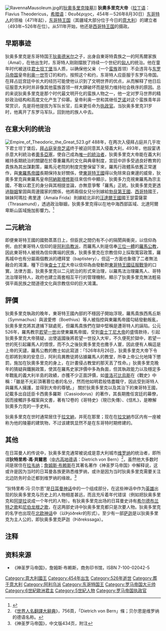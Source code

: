 {{noteTA
|1=zh-hans:拉韦纳;zh-hk:拉文納;zh-tw:拉文納;
|2=zh-hans:东哥特;zh-hk:東哥德;zh-tw:東哥德;
}}
{{Infobox royalty
|name=狄奥多里克
|image=Theoderic Quarter Siliqua 80000847.jpg
|date of birth=454年
|date of death={{death year and age|526|454}}
|title=[[东哥特人|东哥特人]]的国王
|father=狄奥德米尔
|mother=埃雷鲁瓦
|spouse=奥多弗雷达
|issue=阿玛拉桑塔
}}
[[File:RavennaMausoleum.jpg|thumb]]的[[狄奧多里克陵墓|狄奧多里克陵墓]]]]
'''狄奧多里克大帝'''（[[拉丁语|拉丁语]]：Flavius Theodericus，[[希腊语|希腊语]]：Θευδέριχος，454年－526年8月30日）[[東哥德人|东哥特人]]的领袖（471年起），[[東哥德王國|东哥特王国]]（其疆域大部分位于今日的[[意大利|意大利]]）的建立者（493年~526年在位）。从511年开始，他还是[[西哥特王国|西哥特王国]]的摄政。

==早期事迹==
狄奥多里克是东哥特国王[[狄奥德米尔|狄奥德米尔]]之子，出身自東哥特貴族之一的阿馬爾家族（Amal），在他出生时，东哥特人刚刚摆脱了持续一个世纪的[[匈人|匈人]]的统治。他在童年时代被送往[[君士坦丁堡|君士坦丁堡]]当人质，以确保他父亲（一个[[蛮族|蛮族]]首领）不会违背与[[东罗马帝国|东罗马帝国]]皇帝[[利奥一世_(拜占庭)|利奥一世]]签订的和约，按照这个和约，东哥特人应臣服于东罗马帝国。在拜占廷宫廷中长大的经历可能使他认识到了文明世界的优点，从而解释了他日后征服意大利时并非像其他蛮族首领一样大肆破坏而是努力维持社会秩序的原因。总的来说狄奥多里克是那个时代最文明开化的蛮族人物之一，他一定对罗马世界的精妙政治结构和高度文化产生了仰慕。皇帝利奥一世和其继任[[芝諾_(羅馬帝國)|芝诺]]对这个蛮族青年非常赏识，先是将他提拔为军队长官，后来更任命为[[罗马执政官|执政官]]。当狄奥多里克31岁时，他离开了东罗马军队，回到他的族人中去。

==在意大利的统治==
[[File:Empire_of_Theodoric_the_Great_523.gif|thumb]]
488年，在两次入侵拜占庭并几乎攻下君士坦丁堡后，[[拜占庭皇帝列表|拜占庭皇帝]][[芝諾_(羅馬帝國)|芝诺]]终于被迫同意其入侵義大利，493年，他設宴诱杀意大利統治者[[奧多亞塞|奧多亞塞]]，使自己成為[[意大利统治者列表|唯一的統治者]]，狄奧多里克大帝能在義大利維持長期統治的關鍵在於尊重羅馬的文化與典章制度，宮廷中許多受過良好教育的貴族為其出謀劃策，羅馬元老院的制度完整保留下來，羅馬行政體系依舊正常運作，與[[東羅馬帝國|東羅馬帝國]]長期保持友好關係，使[[東哥特王國|東哥特王國]]得以免除來自東邊的威脅，狄奧多里克與東羅馬皇帝[[阿納斯塔修斯一世|阿納斯塔修斯]]往來信件中顯示，狄奧多力克視東羅馬為宗主國，不敢以君王的身分與其相提並論，亦無意爭奪「羅馬」正統。狄奧多里克更透過[[聯姻|聯姻]]鞏固與周邊國家的關係，他將兩個女兒分別嫁給[[勃艮第王國|勃艮第王國]]、[[西哥特|西哥特]]國王，妹妹阿瑪拉·弗里達（Amala Frida）則嫁給北非的[[汪达尔-阿兰王国|汪達爾王國]]國王瑟雷薩蒙（Thrasamund），透過政治聯姻，狄奧多里克得以在地中海西部區域、北達阿爾卑斯山區域施加影響力。<ref>{{cite book |author1=David Gwynn |title=從歷史到傳說—被定義的「哥特」 |date=2020 |publisher=中國社會科學出版社 |location=北京 |isbn=978-7-5203-6816-2 |pages=78-88}}</ref>

==二元統治==
即便東哥特王國的國勢蒸蒸日上，但臣民之間仍有不小的隔閡與衝突，以信仰為例，由於東哥特人信仰的是[[阿利烏教派|阿利烏教派]]，而羅馬人則是信奉[[三位一體|三位一體]]的[[羅馬公教|羅馬公教]]，因此東哥特人被視為信仰異端的民族，狄奧多里克在宗教信仰上採取寬容政策，羅馬城中也有分屬兩個教派的禮拜堂（baptistery），但這一方面也象徵了二者無法融合的鴻溝，種下日後[[查士丁尼一世|查士丁尼]]大帝以信仰為由發動對[[東哥特王國|東哥特王國]][[哥特戰爭|征服戰爭]]的口實。法律方面，狄奧多里克以二元統治的形式來治理，以羅馬法治理羅馬人、哥特法治理哥特人，政府也建立兩套相互平行的管理機制，顯示了狄奧多里克無法輕易弭平兩民族之間道德文化與宗教信仰的巨大鴻溝。

==評價==
狄奧多里克執政的晚年，東哥特王國內部的不穩因子開始浮現，羅馬貴族西馬丘斯（Symmachus）與波愛修（Boethius）等人被指控與東羅馬帝國勾結發動叛亂，狄奧多里克將其逮捕下獄處死，但羅馬貴族們在獄中堅稱是遭哥特人的誣陷。公元526年，羅馬教宗[[若望一世|若望一世]]出使東羅馬帝國，受到[[查士丁尼大帝|查士丁尼大帝]]的盛情款待，引起狄奧多里克大帝猜疑，出使返國後將若望一世投入大牢，不久便死於獄中，若望一世的死引起羅馬人的憤恨，而不久之後狄奧多里克也撒手人寰，因此便有人稱這是上帝的天譴，羅馬公教的教士如此寫道：「526年8月26日，狄奧多里克大帝下令在即將到來的安息日，阿利烏異教徒將佔據羅馬人的教堂，所幸上帝公允地降下懲罰，施加在狄奧多里克的身上，在計畫侵占教堂的那天丟了性命。」狄奧多里克晚年的猜疑與鐵腕政策，使其在羅馬史家評價中多為負面，但其執政能力以及穩定多年戰亂的義大利半島的政績，亦獲不少正面評價，如[[普羅科匹厄斯|普洛可比烏斯]]在《戰史》中稱：「雖是不光彩頂著篡位者的名分，然而他如明君般恪盡職守，因此受到哥特人與羅馬人擁護，並得到大帝的尊號。」
關於狄奧多里克以及其治下的東哥特王國，記載多出自廷臣卡西奧多羅斯（Cassiodorus）的著作，其長期擔任宮廷的幕僚，因而接觸許多檔案與文書，著有12卷的《哥特史》（現已失傳）、《信札》，是瞭解狄奧多力克的一手史料。

狄奥多里克在世时通常居住于[[拉文納|拉文納]]，并死在那里；现在在[[拉文納|拉文納]]市区内有一座被称为他的陵墓的建筑物，不过该建筑显然不是在东哥特时期修建的。{{來源請求}}


==其他==
在日耳曼人的传说中，狄奥多里克通常被说成是意大利城市[[维罗纳|维罗纳]]的统治者，即所谓'''狄特里希·馮·貝爾恩'''（[[中古高地德语|中古高地德语]]：Dietrich von Bern）<ref>《[[世界人名翻譯大辭典|世界人名翻譯大辭典]]》，756頁，「Dietrich von Bern」條；贝尔恩是维罗纳的德语名称。</ref>，虽然他大多数时间是居住在[[拉韦纳|拉韦纳]]；[[詹姆斯·布赖斯|詹姆斯·布赖斯]]在其著名著作《神圣罗马帝国》中解释说，这或许是因为当时的日耳曼各族更熟悉维罗纳，或许是因为当时狄奥多里克需要关注北边防务时会迁都到维罗纳的缘故。<ref>《神圣罗马帝国》，中文版434页，附注</ref>

“狄特里希·冯·贝尔恩”是[[日耳曼神话|日耳曼神话]]中的一个组成部分，在这些神话中作为[[英雄|英雄]]出现的狄奥多里克与历史上的人物相差甚远，而且充斥着年代错误（例如把狄奥多里克和[[阿提拉|阿提拉]]说成一个年代的人物）。有狄奥多里克出场的日耳曼史诗有[[希尔德布兰特之歌|希尔德布兰特之歌]]和[[尼伯龙根之歌|尼伯龙根之歌]]，在这两部史诗中狄奥多里克都只是次要人物。狄奥多里克的名字也出现在[[北欧神话|北欧神话]]中（以Þjóðrekr的形式）。至少有一部[[萨迦|萨迦]]是以狄奥多里克为主人公的，即狄奥多里克萨迦（Þiðrekssaga）。

==注释==
<references/>
==资料来源==
*《神圣罗马帝国》，詹姆斯·布赖斯，商务印书馆，ISBN 7-100-02042-5
{{Authority control}}
[[Category:意大利國王|Category:意大利國王]]
[[Category:454年出生|Category:454年出生]]
[[Category:526年逝世|Category:526年逝世]]
[[Category:葬于意大利|Category:葬于意大利]]
[[Category:阿利乌派|Category:阿利乌派]]
[[Category:东哥特国王|Category:东哥特国王]]
[[Category:罗马帝国大元帅|Category:罗马帝国大元帅]]
[[Category:6世紀歐洲君主|Category:6世紀歐洲君主]]
[[Category:5世紀人物|Category:5世紀人物]]
[[Category:罗马帝国执政官|Category:罗马帝国执政官]]